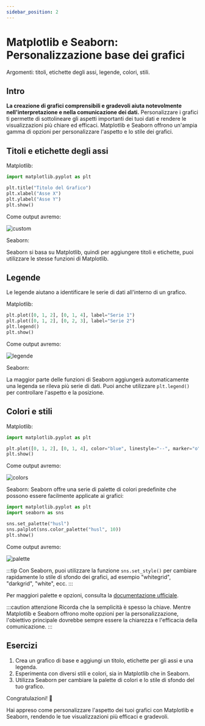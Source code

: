 ```yaml
---
sidebar_position: 2
---
```


# Matplotlib e Seaborn: Personalizzazione base dei grafici
Argomenti: titoli, etichette degli assi, legende, colori, stili.

## Intro

**La creazione di grafici comprensibili e gradevoli aiuta notevolmente nell'interpretazione e nella comunicazione dei dati.** Personalizzare i grafici ti permette di sottolineare gli aspetti importanti dei tuoi dati e rendere le visualizzazioni più chiare ed efficaci. Matplotlib e Seaborn offrono un'ampia gamma di opzioni per personalizzare l'aspetto e lo stile dei grafici.

## Titoli e etichette degli assi

Matplotlib:

```python
import matplotlib.pyplot as plt

plt.title("Titolo del Grafico")
plt.xlabel("Asse X")
plt.ylabel("Asse Y")
plt.show()
```

Come output avremo:

![custom](./custom.png)

Seaborn: 

Seaborn si basa su Matplotlib, quindi per aggiungere titoli e etichette, puoi utilizzare le stesse funzioni di Matplotlib.

## Legende

Le legende aiutano a identificare le serie di dati all'interno di un grafico.

Matplotlib:

```python
plt.plot([0, 1, 2], [0, 1, 4], label="Serie 1")
plt.plot([0, 1, 2], [0, 2, 3], label="Serie 2")
plt.legend()
plt.show()
```

Come output avremo:

![legende](./legende.png)

Seaborn: 

La maggior parte delle funzioni di Seaborn aggiungerà automaticamente una legenda se rileva più serie di dati. Puoi anche utilizzare `plt.legend()` per controllare l'aspetto e la posizione.

## Colori e stili

Matplotlib:

```python
import matplotlib.pyplot as plt

plt.plot([0, 1, 2], [0, 1, 4], color="blue", linestyle="--", marker="o")
plt.show()
```

Come output avremo:

![colors](./colors.png)

Seaborn: Seaborn offre una serie di palette di colori predefinite che possono essere facilmente applicate ai grafici:

```python
import matplotlib.pyplot as plt
import seaborn as sns

sns.set_palette("husl")
sns.palplot(sns.color_palette("husl", 10))  
plt.show()
```

Come output avremo:

![palette](./palette.png)

:::tip 
Con Seaborn, puoi utilizzare la funzione `sns.set_style()` per cambiare rapidamente lo stile di sfondo dei grafici, ad esempio "whitegrid", "darkgrid", "white", ecc. 
:::

Per maggiori palette e opzioni, consulta la [documentazione ufficiale](https://seaborn.pydata.org/tutorial/color_palettes.html).

:::caution attenzione 
Ricorda che la semplicità è spesso la chiave. Mentre Matplotlib e Seaborn offrono molte opzioni per la personalizzazione, l'obiettivo principale dovrebbe sempre essere la chiarezza e l'efficacia della comunicazione. 
:::

## Esercizi

1.  Crea un grafico di base e aggiungi un titolo, etichette per gli assi e una legenda.
2.  Esperimenta con diversi stili e colori, sia in Matplotlib che in Seaborn.
3.  Utilizza Seaborn per cambiare la palette di colori e lo stile di sfondo del tuo grafico.

Congratulazioni! 🎉

Hai appreso come personalizzare l'aspetto dei tuoi grafici con Matplotlib e Seaborn, rendendo le tue visualizzazioni più efficaci e gradevoli.